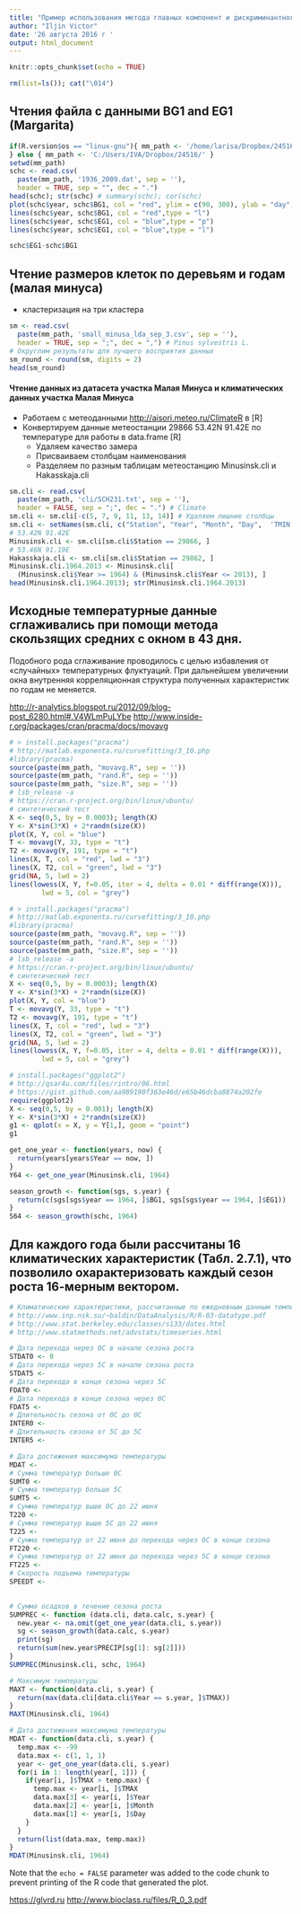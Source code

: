 ```yaml
---
title: "Пример использования метода главных компонент и дискриминантного анализа для реконструкции термических характеристик сезона роста по клеточным измерениям годичных колец."
author: "Iljin Victor"
date: '26 августа 2016 г '
output: html_document
---
```


```r
knitr::opts_chunk$set(echo = TRUE)
```

```r
rm(list=ls()); cat("\014")
```

## Чтения файла с данными BG1 and EG1 (Margarita)

```r
if(R.version$os == "linux-gnu"){ mm_path <- '/home/larisa/Dropbox/24516/'
} else { mm_path <- 'C:/Users/IVA/Dropbox/24516/' }
setwd(mm_path)
schc <- read.csv(
  paste(mm_path, '1936_2009.dat', sep = ''), 
  header = TRUE, sep = "", dec = ".")
head(schc); str(schc) # summary(schc); cor(schc)
plot(schc$year, schc$BG1, col = "red", ylim = c(90, 300), ylab = "day", xlab = "year")
lines(schc$year, schc$BG1, col = "red",type = "l")
lines(schc$year, schc$EG1, col = "blue",type = "p")
lines(schc$year, schc$EG1, col = "blue",type = "l")

schc$EG1-schc$BG1
```

## Чтение размеров клеток по деревьям и годам (малая минуса)
  + кластеризация на три кластера

```r

sm <- read.csv(
  paste(mm_path, 'small_minusa_lda_sep_3.csv', sep = ''), 
  header = TRUE, sep = ";", dec = ",") # Pinus sylvestris L.
# Округлим результаты для лучшего восприятия данных
sm_round <- round(sm, digits = 2)
head(sm_round)
```
#### Чтение данных из датасета участка Малая Минуса и климатических данных участка Малая Минуса
* Работаем с метеоданными <http://aisori.meteo.ru/ClimateR> в [R]
* Конвертируем данные метеостанции 29866 53.42N 91.42E по температуре для работы в data.frame [R] 
  + Удаляем качество замера
  + Присваиваем столбцам наименования
  + Разделяем по разным таблицам метеостанцию Minusinsk.cli и Hakasskaja.cli 

```r
sm.cli <- read.csv(
  paste(mm_path, 'cli/SCH231.txt', sep = ''), 
  header = FALSE, sep = ";", dec = ".") # Climate
sm.cli <- sm.cli[-c(5, 7, 9, 11, 13, 14)] # Удаляем лишние столбцы
sm.cli <- setNames(sm.cli, c("Station", "Year", "Month", "Day",  'TMIN','TMEAN','TMAX','PRECIP'))
# 53.42N 91.42E
Minusinsk.cli <- sm.cli[sm.cli$Station == 29866, ]
# 53.46N 91.19E 
Hakasskaja.cli <- sm.cli[sm.cli$Station == 29862, ]
Minusinsk.cli.1964.2013 <- Minusinsk.cli[
  (Minusinsk.cli$Year >= 1964) & (Minusinsk.cli$Year <= 2013), ]
head(Minusinsk.cli.1964.2013); str(Minusinsk.cli.1964.2013)
```

## Исходные температурные данные сглаживались при помощи метода скользящих средних с окном в 43 дня.

Подобного рода сглаживание проводилось с целью избавления от «случайных» температурных флуктуаций. При дальнейшем увеличении окна внутренняя корреляционная структура полученных характеристик по годам не меняется.

<http://r-analytics.blogspot.ru/2012/09/blog-post_6280.html#.V4WLmPuLYbe>
<http://www.inside-r.org/packages/cran/pracma/docs/movavg>

```r
# > install.packages("pracma")
# http://matlab.exponenta.ru/curvefitting/3_10.php
#library(pracma)
source(paste(mm_path, "movavg.R", sep = ''))
source(paste(mm_path, "rand.R", sep = ''))
source(paste(mm_path, "size.R", sep = ''))
# lsb_release -a
# https://cran.r-project.org/bin/linux/ubuntu/
# синтетический тест
X <- seq(0,5, by = 0.0003); length(X)
Y <- X*sin(3*X) + 2*randn(size(X))
plot(X, Y, col = "blue")
T <- movavg(Y, 33, type = "t")
T2 <- movavg(Y, 191, type = "t")
lines(X, T, col = "red", lwd = "3")
lines(X, T2, col = "green", lwd = "3")
grid(NA, 5, lwd = 2)
lines(lowess(X, Y, f=0.05, iter = 4, delta = 0.01 * diff(range(X))), 
        lwd = 5, col = "grey")
```

```r
# > install.packages("pracma")
# http://matlab.exponenta.ru/curvefitting/3_10.php
#library(pracma)
source(paste(mm_path, "movavg.R", sep = ''))
source(paste(mm_path, "rand.R", sep = ''))
source(paste(mm_path, "size.R", sep = ''))
# lsb_release -a
# https://cran.r-project.org/bin/linux/ubuntu/
# синтетический тест
X <- seq(0,5, by = 0.0003); length(X)
Y <- X*sin(3*X) + 2*randn(size(X))
plot(X, Y, col = "blue")
T <- movavg(Y, 33, type = "t")
T2 <- movavg(Y, 191, type = "t")
lines(X, T, col = "red", lwd = "3")
lines(X, T2, col = "green", lwd = "3")
grid(NA, 5, lwd = 2)
lines(lowess(X, Y, f=0.05, iter = 4, delta = 0.01 * diff(range(X))), 
        lwd = 5, col = "grey")
```

```r
# install.packages("ggplot2")
# http://qsar4u.com/files/rintro/06.html
# https://gist.github.com/aa989190f363e46d/e65b46dcba8874a202fe
require(ggplot2)
X <- seq(0,5, by = 0.001); length(X)
Y <- X*sin(3*X) + 2*randn(size(X))
g1 <- qplot(x = X, y = Y[1,], geom = "point")
g1
```


```r
get_one_year <- function(years, now) {
  return(years[years$Year == now, ])
}
Y64 <- get_one_year(Minusinsk.cli, 1964)

season_growth <- function(sgs, s.year) {
  return(c(sgs[sgs$year == 1964, ]$BG1, sgs[sgs$year == 1964, ]$EG1))
}
S64 <- season_growth(schc, 1964)
```

## Для каждого года были рассчитаны 16 климатических характеристик (Табл. 2.7.1), что позволило охарактеризовать каждый сезон роста 16-мерным вектором.

```r
# Климатические характеристики, рассчитанные по ежедневным данным температуры и осадков по метеостанции в районе
# http://www.inp.nsk.su/~baldin/DataAnalysis/R/R-03-datatype.pdf
# http://www.stat.berkeley.edu/classes/s133/dates.html
# http://www.statmethods.net/advstats/timeseries.html

# Дата перехода через 0C в начале сезона роста
STDAT0 <- 0
# Дата перехода через 5C в начале сезона роста
STDAT5 <- 
# Дата перехода в конце сезона через 5C
FDAT0 <- 
# Дата перехода в конце сезона через 0C 
FDAT5 <- 
# Длительность сезона от 0C до 0C
INTER0 <- 
# Длительность сезона от 5C до 5C
INTER5 <- 

# Дата достижения максимума температуры
MDAT <- 
# Сумма температур больше 0C
SUMT0 <- 
# Сумма температур больше 5C
SUMT5 <- 
# Сумма температур выше 0C до 22 июня
T220 <- 
# Сумма температур выше 5C до 22 июня
T225 <- 
# Сумма температур от 22 июня до перехода через 0C в конце сезона
FT220 <- 
# Сумма температур от 22 июня до перехода через 5C в конце сезона
FT225 <- 
# Скорость подъема температуры
SPEEDT <- 
 

```

```r
# Сумма осадков в течение сезона роста
SUMPREC <- function (data.cli, data.calc, s.year) {
  new.year <- na.omit(get_one_year(data.cli, s.year))
  sg <- season_growth(data.calc, s.year)
  print(sg)
  return(sum(new.year$PRECIP[sg[1]: sg[2]]))
}
SUMPREC(Minusinsk.cli, schc, 1964)
```

```r
# Максимум температуры
MAXT <- function(data.cli, s.year) {
  return(max(data.cli[data.cli$Year == s.year, ]$TMAX))
}
MAXT(Minusinsk.cli, 1964)
```

```r
# Дата достижения максимума температуры
MDAT <- function(data.cli, s.year) {
  temp.max <- -99
  data.max <- c(1, 1, 1)
  year <- get_one_year(data.cli, s.year)
  for(i in 1: length(year[, 1])) {
    if(year[i, ]$TMAX > temp.max) {
      temp.max <- year[i, ]$TMAX
      data.max[3] <- year[i, ]$Year
      data.max[2] <- year[i, ]$Month
      data.max[1] <- year[i, ]$Day
    }
  }
  return(list(data.max, temp.max))
}
MDAT(Minusinsk.cli, 1964)
```

Note that the `echo = FALSE` parameter was added to the code chunk to prevent printing of the R code that generated the plot.

<https://glvrd.ru>
<http://www.bioclass.ru/files/R_0_3.pdf>
